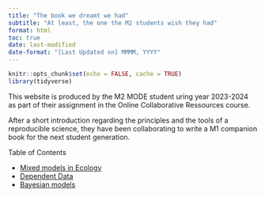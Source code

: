 ```yaml
---
title: "The book we dreamt we had"
subtitle: "At least, the one the M2 students wish they had"
format: html
toc: true
date: last-modified
date-format: "[Last Updated on] MMMM, YYYY"
---
```


```r
knitr::opts_chunk$set(echo = FALSE, cache = TRUE)
library(tidyverse)
```



This website is produced by the M2 MODE student uring year 2023-2024 as part of their assignment in the Online Collaborative Ressources course.

After a short introduction regarding the principles and the tools of a reproducible science, they have been collaborating to write a M1 companion book for the next student generation. 

Table of Contents 

* [Mixed models in Ecology](Mixed_models.html)
* [Dependent Data](chapter_dependance.html)
* [Bayesian models](bayesian_modeles.html)